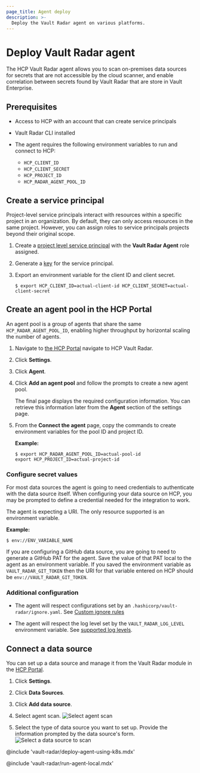```yaml
---
page_title: Agent deploy
description: >-
  Deploy the Vault Radar agent on various platforms.
---
```


# Deploy Vault Radar agent

The HCP Vault Radar agent allows you to scan on-premises data sources for
secrets that are not accessible by the cloud scanner, and enable correlation
between secrets found by Vault Radar that are store in Vault Enterprise.

## Prerequisites

- Access to HCP with an account that can create service principals
- Vault Radar CLI installed
- The agent requires the following environment variables to run and connect to HCP:

   - `HCP_CLIENT_ID`
   - `HCP_CLIENT_SECRET`
   - `HCP_PROJECT_ID`
   - `HCP_RADAR_AGENT_POOL_ID`

## Create a service principal

Project-level service principals interact with resources within
a specific project in an organization. By default, they can only access
resources in the same project. However, you can assign roles to service
principals projects beyond their original scope.

1. Create a [project level service principal](/hcp/docs/hcp/iam/service-principal#project-level-service-principals-1)
  with the **Vault Radar Agent** role assigned.

1. Generate a [key](/hcp/docs/hcp/iam/service-principal#generate-a-service-principal-key)
   for the service principal.

1. Export an environment variable for the client ID and client secret.

   ```shell-session
   $ export HCP_CLIENT_ID=actual-client-id HCP_CLIENT_SECRET=actual-client-secret
   ```

## Create an agent pool in the HCP Portal

An agent pool is a group of agents that share the same
`HCP_RADAR_AGENT_POOL_ID`, enabling higher throughput by horizontal scaling the
number of agents.

1. Navigate to [the HCP Portal](https://portal.cloud.hashicorp.com/) navigate to HCP Vault Radar.

1. Click **Settings**.

1. Click **Agent**.

1. Click **Add an agent pool** and follow the prompts to create a new agent
   pool.

   The final page displays the required configuration information. You can
   retrieve this information later from the **Agent** section of the settings page.

1. From the **Connect the agent** page, copy the commands to create environment
   variables for the pool ID and project ID.

   **Example:**

   <CodeBlockConfig hideClipboard>

   ```shell-session
   $ export HCP_RADAR_AGENT_POOL_ID=actual-pool-id
   export HCP_PROJECT_ID=actual-project-id
   ```

   </CodeBlockConfig>

### Configure secret values

For most data sources the agent is going to need credentials to authenticate
with the data source itself. When configuring your data source on HCP, you may
be prompted to define a credential needed for the integration to work.

<Note>

The agent is expecting a URI. The only resource supported is an
environment variable.

**Example:**

```shell-session
$ env://ENV_VARIABLE_NAME
```

</Note>

If you are configuring a GitHub data source, you are going to need to generate a
GitHub PAT for the agent. Save the value of that PAT local to the
agent as an environment variable. If you saved the environment variable as
`VAULT_RADAR_GIT_TOKEN` then the URI for that variable entered on HCP should be
`env://VAULT_RADAR_GIT_TOKEN`.

### Additional configuration

- The agent will respect configurations set by an `.hashicorp/vault-radar/ignore.yaml`.
  See [Custom ignore rules](/hcp/docs/vault-radar/cli/configuration/write-custom-ignore-rules)

- The agent will respect the log level set by the `VAULT_RADAR_LOG_LEVEL` environment
  variable. See [supported log levels](/hcp/docs/vault-radar/cli#log-level).

## Connect a data source

You can set up a data source and manage it from the Vault Radar module in the
[HCP Portal](https://portal.cloud.hashicorp.com/).

1. Click **Settings**.

1. Click **Data Sources**.

1. Click **Add data source**.

1. Select agent scan.
   ![Select agent scan](/img/docs/vault-radar/agent/onboard-agent-data-source.png)

1. Select the type of data source you want to set up. Provide the information prompted by the data source's form.
   ![Select a data source to scan](/img/docs/vault-radar/agent/agent-data-source-selection.png)

<Tabs>
<Tab heading="Kubernetes (recommended)">

@include 'vault-radar/deploy-agent-using-k8s.mdx'

</Tab>
<Tab heading="Linux">

@include 'vault-radar/run-agent-local.mdx'

</Tab>
</Tabs>
